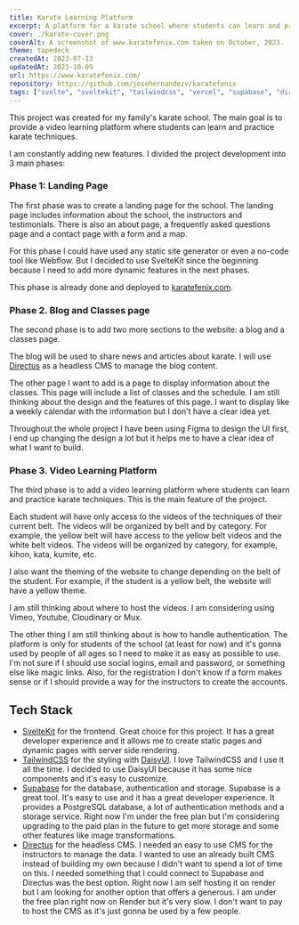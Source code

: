 ```yaml
---
title: Karate Learning Platform
excerpt: A platform for a karate school where students can learn and practice karate techniques. The project includes a video learning platform, and some informational about the school.
cover: ./karate-cover.png
coverAlt: A screenshot of www.karatefenix.com taken on October, 2023.
theme: tapedeck
createdAt: 2023-07-13
updatedAt: 2023-10-09
url: https://www.karatefenix.com/
repository: https://github.com/josehernandezv/karatefenix
tags: ["svelte", "sveltekit", "tailwindcss", "vercel", "supabase", "directus"]
---
```


This project was created for my family's karate school. The main goal is to provide a video learning platform where students can learn and practice karate techniques.

I am constantly adding new features. I divided the project development into 3 main phases:

### Phase 1: Landing Page

The first phase was to create a landing page for the school. The landing page includes information about the school, the instructors and testimonials. There is also an about page, a frequently asked questions page and a contact page with a form and a map.

For this phase I could have used any static site generator or even a no-code tool like Webflow. But I decided to use SvelteKit since the beginning because I need to add more dynamic features in the next phases.

This phase is already done and deployed to [karatefenix.com](https://www.karatefenix.com/).

### Phase 2. Blog and Classes page

The second phase is to add two more sections to the website: a blog and a classes page.

The blog will be used to share news and articles about karate. I will use [Directus](https://directus.io/) as a headless CMS to manage the blog content.

The other page I want to add is a page to display information about the classes. This page will include a list of classes and the schedule. I am still thinking about the design and the features of this page. I want to display like a weekly calendar with the information but I don't have a clear idea yet.

Throughout the whole project I have been using Figma to design the UI first, I end up changing the design a lot but it helps me to have a clear idea of what I want to build.

### Phase 3. Video Learning Platform

The third phase is to add a video learning platform where students can learn and practice karate techniques. This is the main feature of the project.

Each student will have only access to the videos of the techniques of their current belt. The videos will be organized by belt and by category. For example, the yellow belt will have access to the yellow belt videos and the white belt videos. The videos will be organized by category, for example, kihon, kata, kumite, etc.

I also want the theming of the website to change depending on the belt of the student. For example, if the student is a yellow belt, the website will have a yellow theme.

I am still thinking about where to host the videos. I am considering using Vimeo, Youtube, Cloudinary or Mux.

The other thing I am still thinking about is how to handle authentication. The platform is only for students of the school (at least for now) and it's gonna used by people of all ages so I need to make it as easy as possible to use.
I'm not sure if I should use social logins, email and password, or something else like magic links. Also, for the registration I don't know if a form makes sense or if I should provide a way for the instructors to create the accounts.

## Tech Stack

- [SvelteKit](https://kit.svelte.dev/) for the frontend. Great choice for this project. It has a great developer experience and it allows me to create static pages and dynamic pages with server side rendering.
- [TailwindCSS](https://tailwindcss.com/) for the styling with [DaisyUI](https://daisyui.com/). I love TailwindCSS and I use it all the time. I decided to use DaisyUI because it has some nice components and it's easy to customize.
- [Supabase](https://supabase.io/) for the database, authentication and storage. Supabase is a great tool. It's easy to use and it has a great developer experience. It provides a PostgreSQL database, a lot of authentication methods and a storage service. Right now I'm under the free plan but I'm considering upgrading to the paid plan in the future to get more storage and some other features like image transformations.
- [Directus](https://directus.io/) for the headless CMS. I needed an easy to use CMS for the instructors to manage the data. I wanted to use an already built CMS instead of building my own because I didn't want to spend a lot of time on this. I needed something that I could connect to Supabase and Directus was the best option. Right now I am self hosting it on render but I am looking for another option that offers a generous. I am under the free plan right now on Render but it's very slow. I don't want to pay to host the CMS as it's just gonna be used by a few people.
